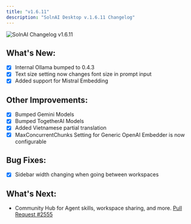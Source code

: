 ```yaml
---
title: "v1.6.11"
description: "SolnAI Desktop v.1.6.11 Changelog"
---
```



<style global jsx>{`
  img {
    aspect-ratio: 16/9;
    object-fit: fit;
    border-radius: 20px;
  }
`}</style>

<Image
  src="/images/product/changelog/header-image.png"
  height={1080}
  width={1920}
  quality={100}
  alt="SolnAI Changelog v1.6.11"
/>

## What's New:

- [x] Internal Ollama bumped to 0.4.3
- [x] Text size setting now changes font size in prompt input
- [x] Added support for Mistral Embedding

## Other Improvements:

- [x] Bumped Gemini Models
- [x] Bumped TogetherAI Models
- [x] Added Vietnamese partial translation
- [x] MaxConcurrentChunks Setting for Generic OpenAI Embedder is now configurable

## Bug Fixes:

- [x] Sidebar width changing when going between workspaces

## What's Next:

- Community Hub for Agent skills, workspace sharing, and more. [Pull Request #2555](https://github.com/Mintplex-Labs/anything-llm/pull/2555)
